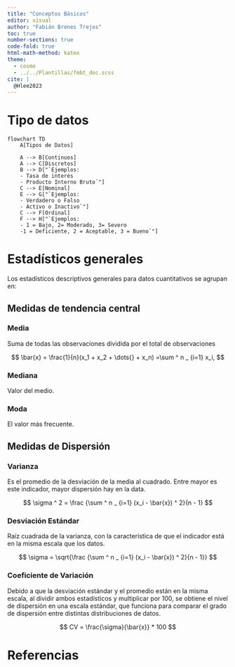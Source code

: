 ```yaml
---
title: "Conceptos Básicos"
editor: visual
author: "Fabián Brenes Trejos"
toc: true
number-sections: true
code-fold: true
html-math-method: katex
theme:
  - cosmo
  - ../../Plantillas/fmbt_doc.scss
cite: |
  @Hlee2023
---
```


# Tipo de datos

```mermaid
 
flowchart TD
    A[Tipos de Datos] 

    A --> B[Continuos]
    A --> C[Discretos]
    B --> D["`Ejemplos:
    - Tasa de interés
    - Producto Interno Bruto`"]
    C --> E[Nominal]
    E --> G["`Ejemplos:
    - Verdadero o Falso
    - Activo o Inactivo`"]
    C --> F[Ordinal]
    F --> H["`Ejemplos:
    - 1 = Bajo, 2= Moderado, 3= Severo
    -1 = Deficiente, 2 = Aceptable, 3 = Bueno`"]

```

# Estadísticos generales

Los estadísticos descriptivos generales para datos cuantitativos se agrupan en:

## Medidas de tendencia central

### Media

Suma de todas las observaciones dividida por el total de observaciones

$$
\bar{x} = \frac{1}{n}(x_1 + x_2 + \dots{} +  x_n) =\sum ^ n _ {i=1}  x_i,
$$

### Mediana

Valor del medio.

### Moda

El valor más frecuente.

## Medidas de Dispersión

### Varianza

Es el promedio de la desviación de la media al cuadrado. Entre mayor es este indicador, mayor dispersión hay en la data.

$$ 
\sigma ^ 2  = \frac {\sum ^ n _ {i=1}  (x_i - \bar{x}) ^ 2}{n - 1}
$$

### Desviación Estándar

Raíz cuadrada de la varianza, con la característica de que el indicador está en la misma escala que los datos.

$$ 
\sigma   = \sqrt{\frac {\sum ^ n _ {i=1}  (x_i - \bar{x}) ^ 2}{n - 1}} 
$$

### Coeficiente de Variación

Debido a que la desviación estándar y el promedio están en la misma escala, al dividir ambos estadísticos y multiplicar por 100, se obtiene el nivel de dispersión en una escala estándar, que funciona para comparar el grado de dispersión entre distintas distribuciones de datos.

$$
CV = \frac{\sigma}{\bar{x}} * 100
$$

# Referencias
